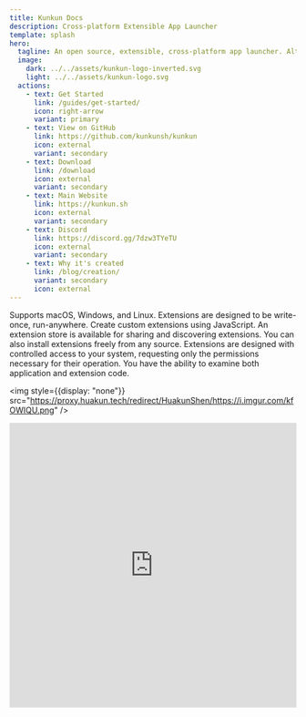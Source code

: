 ```yaml
---
title: Kunkun Docs
description: Cross-platform Extensible App Launcher
template: splash
hero:
  tagline: An open source, extensible, cross-platform app launcher. Alternative to Alfred and Raycast.
  image: 
    dark: ../../assets/kunkun-logo-inverted.svg
    light: ../../assets/kunkun-logo.svg
  actions:
    - text: Get Started
      link: /guides/get-started/
      icon: right-arrow
      variant: primary
    - text: View on GitHub
      link: https://github.com/kunkunsh/kunkun
      icon: external
      variant: secondary
    - text: Download
      link: /download
      icon: external
      variant: secondary
    - text: Main Website
      link: https://kunkun.sh
      icon: external
      variant: secondary
    - text: Discord
      link: https://discord.gg/7dzw3TYeTU
      icon: external
      variant: secondary
    - text: Why it's created
      link: /blog/creation/
      variant: secondary
      icon: external
---
```



<CardGrid stagger>
  <Card title="Cross-Platform" icon="linux">
    Supports macOS, Windows, and Linux.
    Extensions are designed to be write-once, run-anywhere.
  </Card>
  <Card title="Extensible" icon="puzzle">
    Create custom extensions using JavaScript. An extension store is available for sharing and discovering extensions. 
    You can also install extensions freely from any source.
  </Card>
  <Card title="Extension Permission Management">
    Extensions are designed with controlled access to your system, requesting only the permissions necessary for their operation.
  </Card>
  <Card title="Open Source">You have the ability to examine both application and extension code.</Card>
</CardGrid>

<img style={{display: "none"}} src="https://proxy.huakun.tech/redirect/HuakunShen/https://i.imgur.com/kfOWIQU.png" />

<div style="height: 500px;">
<iframe width="100%" style="height: 100%;" src="https://www.youtube.com/embed/HfQb38s8VjY" title="Kunkun: open source, cross-platform alternative to Raycast" frameborder="0" allow="accelerometer; autoplay; clipboard-write; encrypted-media; gyroscope; picture-in-picture; web-share" referrerpolicy="strict-origin-when-cross-origin" allowfullscreen></iframe>
</div>